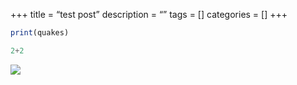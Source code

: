 +++
title = "test post"
description = ""
tags = []
categories = []
+++

```r
print(quakes)
```

```python
2+2
```


![](/post/2020-12-02-test-post_files/untitled.png)

